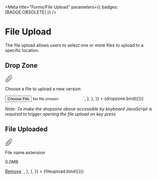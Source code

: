 
<Meta title="Forms/File Upload" parameters={{ badges: [BADGE.OBSOLETE] }} />


# File Upload

The file upload allows users to select one or more files to upload to a specific location.

## Drop Zone

<Canvas>
  <Story
    name="Drop Zone"
    argTypes={{
      linkText: {
        name: "Link Text",
      },
      text: {
        name: "Text",
      },
    }}
    args={{
      linkText: "Choose a file",
      text: "to upload a new version",
    }}
    parameters={{
      docs: {
        source: {
          code: `
<div class="made-c-file-upload">
  <label class="made-c-file-upload__label" for="file-upload-1">
  <svg width="24" height="24" viewBox="0 0 24 24" xmlns="http://www.w3.org/2000/svg">
    <title>
      Icons / Mastercard / UI / attach
    </title>
    <path d="M8.257 24H2.625A.625.625 0 012 23.375V17.74c0-.933.363-1.811 1.021-2.471L15.646 2.605a4.036 4.036 0 012.875-1.192c1.085 0 2.106.424 2.875 1.191a4.072 4.072 0 010 5.749L10.482 19.309a2.482 2.482 0 01-1.769.733H6.625A.625.625 0 016 19.417v-2.175c0-.922.374-1.823 1.025-2.475L16.5 5.293l.707.707-9.475 9.475A2.515 2.515 0 007 17.242v1.8h1.713c.4 0 .777-.156 1.061-.439L20.688 7.647a3.07 3.07 0 000-4.336c-1.159-1.158-3.177-1.158-4.335 0L3.729 15.975A2.486 2.486 0 003 17.74V23h5.257c.667 0 1.295-.26 1.768-.732L22 10.293l.707.707-11.975 11.975A3.477 3.477 0 018.257 24z" fill="#282828" fill-rule="evenodd"/>
  </svg>
  <p class="made-c-file-upload__text">
    <span class="made-c-file-upload__link made-u-text-decoration-underline made-u-margin-right-1-x">
      Choose a file
    </span>
    to upload a new version
  </p>
  </label>
  <input
    class="made-c-file-upload__input"
    id="file-upload-1"
    name="file-upload-1"
    type="file"
  />
</div>`,
        },
      },
    }}
  >
    {dropzone.bind({})}
  </Story>
</Canvas>

_Note: To make the dropzone above accessible by keyboard JavaScript is required to trigger opening the file upload on key press_

## File Uploaded

<Canvas>
  <Story
    name="File Uploaded"
    argTypes={{
      fileName: {
        name: "File Name",
      },
      fileSize: {
        name: "File Size",
      },
      unit: {
        name: "Unit",
        control: {
          type: "radio",
          options: ["KB", "MB", "GB", "TB"],
        },
      },
      actionText: {
        name: "Action Text",
      },
    }}
    args={{
      fileName: "File name.extension",
      fileSize: "0.0",
      unit: "MB",
      actionText: "Remove",
    }}
    parameters={{
      docs: {
        source: {
          code: `
<div class="made-c-file">
  <div class="made-c-file__content">
    <svg
      width="24"
      height="24"
      viewBox="0 0 24 24"
      xmlns="http://www.w3.org/2000/svg"
    >
      <title>Attachment</title>
      <path
        d="M8.257 24H2.625A.625.625 0 012 23.375V17.74c0-.933.363-1.811 1.021-2.471L15.646 2.605a4.036 4.036 0 012.875-1.192c1.085 0 2.106.424 2.875 1.191a4.072 4.072 0 010 5.749L10.482 19.309a2.482 2.482 0 01-1.769.733H6.625A.625.625 0 016 19.417v-2.175c0-.922.374-1.823 1.025-2.475L16.5 5.293l.707.707-9.475 9.475A2.515 2.515 0 007 17.242v1.8h1.713c.4 0 .777-.156 1.061-.439L20.688 7.647a3.07 3.07 0 000-4.336c-1.159-1.158-3.177-1.158-4.335 0L3.729 15.975A2.486 2.486 0 003 17.74V23h5.257c.667 0 1.295-.26 1.768-.732L22 10.293l.707.707-11.975 11.975A3.477 3.477 0 018.257 24z"
        fill="currentColor"
        fill-rule="evenodd"
      />
    </svg>
    <div class="made-c-file__details">
      <p class="made-c-file__name">File name.extension</p>
      <p class="made-c-file__size">0.0MB</p>
    </div>
  </div>
  <a href="">Remove</a>
</div>`,
        },
      },
    }}
  >
    {fileupload.bind({})}
  </Story>
</Canvas>
